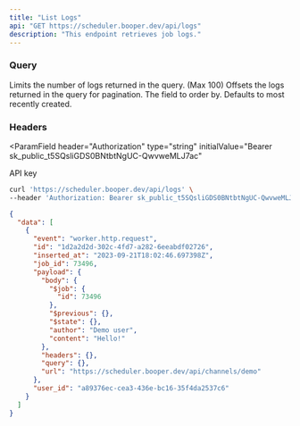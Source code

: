 ```yaml
---
title: "List Logs"
api: "GET https://scheduler.booper.dev/api/logs"
description: "This endpoint retrieves job logs."
---
```


### Query

<ParamField query="limit" type="number" default="10">
  Limits the number of logs returned in the query. (Max 100)
</ParamField>

<ParamField query="offset" type="number" default="0">
  Offsets the logs returned in the query for pagination.
</ParamField>

<ParamField query="order_by" type="[string, 'asc' | 'desc']">
  The field to order by. Defaults to most recently created.
</ParamField>

### Headers

<ParamField
  header="Authorization"
  type="string"
  initialValue="Bearer sk_public_t5SQsliGDS0BNtbtNgUC-QwvweMLJ7ac"
>
  API key
</ParamField>

<RequestExample>

```bash Example Request
curl 'https://scheduler.booper.dev/api/logs' \
--header 'Authorization: Bearer sk_public_t5SQsliGDS0BNtbtNgUC-QwvweMLJ7ac'
```

</RequestExample>

<ResponseExample>

```json Response
{
  "data": [
    {
      "event": "worker.http.request",
      "id": "1d2a2d2d-302c-4fd7-a282-6eeabdf02726",
      "inserted_at": "2023-09-21T18:02:46.697398Z",
      "job_id": 73496,
      "payload": {
        "body": {
          "$job": {
            "id": 73496
          },
          "$previous": {},
          "$state": {},
          "author": "Demo user",
          "content": "Hello!"
        },
        "headers": {},
        "query": {},
        "url": "https://scheduler.booper.dev/api/channels/demo"
      },
      "user_id": "a89376ec-cea3-436e-bc16-35f4da2537c6"
    }
  ]
}
```

</ResponseExample>
